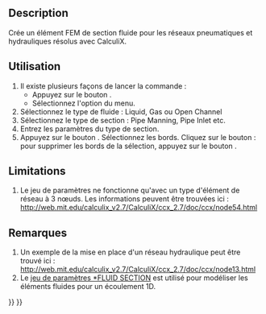 <languages/>

{{Docnav/fr
|[[FEM_ElementGeometry2D/fr|Épaisseur d'un élément 2D]]
|[[FEM_ConstraintElectrostaticPotential/fr|Potentiel électrostatique]]
|[[FEM_Workbench/fr|Atelier FEM]]
|IconL=FEM_ElementGeometry2D.svg
|IconR=FEM_ConstraintElectrostaticPotential.svg
|IconC=Workbench_FEM.svg
}}

{{GuiCommandContainer
|
{{GuiCommand/fr
|Name=FEM ElementFluid1D
|Name/fr=FEM Section fluide 1D
|MenuLocation=Modèle → Géométrie de l'élement → Section de fluide pour un écoulement 1D
|Workbenches=[[FEM_Workbench/fr|FEM]]
|SeeAlso=[[FEM_tutorial/fr|FEM Tutoriel]]
}}
{{GuiCommandFemInfo/fr
|Solvers=CalculiX
}}
}}

==Description==

Crée un élément FEM de section fluide pour les réseaux pneumatiques et hydrauliques résolus avec CalculiX.

<span id="Usage"></span>
==Utilisation==

# Il existe plusieurs façons de lancer la commande :
#* Appuyez sur le bouton {{Button|[[Image:FEM_ElementFluid1D.svg|16px]] [[FEM_ElementFluid1D/fr|Section de fluide pour un écoulement 1D]]}}.
#* Sélectionnez l'option {{MenuCommand|Modèle → Géométrie de l'élement → [[Image:FEM_ElementFluid1D.svg|16px]] Section de fluide pour un écoulement 1D}} du menu.
# Sélectionnez le type de fluide : Liquid, Gas ou Open Channel
# Sélectionnez le type de section : Pipe Manning, Pipe Inlet etc.
# Entrez les paramètres du type de section.
# Appuyez sur le bouton {{Button|Ajouter}}. Sélectionnez les bords. Cliquez sur le bouton {{Version/fr|1.1}} : pour supprimer les bords de la sélection, appuyez sur le bouton {{Button|Supprimer}}.

==Limitations==

# Le jeu de paramètres ne fonctionne qu'avec un type d'élément de réseau à 3 nœuds. Les informations peuvent être trouvées ici : http://web.mit.edu/calculix_v2.7/CalculiX/ccx_2.7/doc/ccx/node54.html

<span id="Notes"></span>
==Remarques==

# Un exemple de la mise en place d'un réseau hydraulique peut être trouvé ici : http://web.mit.edu/calculix_v2.7/CalculiX/ccx_2.7/doc/ccx/node13.html
# Le [http://web.mit.edu/calculix_v2.7/CalculiX/ccx_2.7/doc/ccx/node205.html jeu de paramètres *FLUID SECTION] est utilisé pour modéliser les éléments fluides pour un écoulement 1D.


{{Docnav/fr
|[[FEM_ElementGeometry2D/fr|Épaisseur d'un élément 2D]]
|[[FEM_ConstraintElectrostaticPotential/fr|Potentiel électrostatique]]
|[[FEM_Workbench/fr|Atelier FEM]]
|IconL=FEM_ElementGeometry2D.svg
|IconR=FEM_ConstraintElectrostaticPotential.svg
|IconC=Workbench_FEM.svg
}}

{{FEM_Tools_navi{{#translation:}}}}
{{Userdocnavi{{#translation:}}}}
{{clear}}